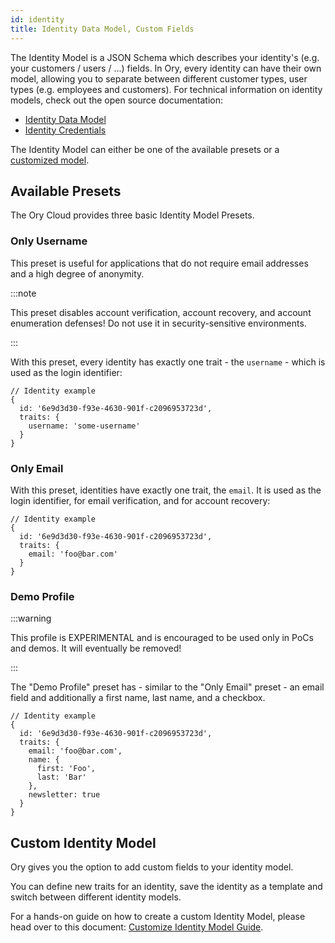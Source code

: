 ```yaml
---
id: identity
title: Identity Data Model, Custom Fields
---
```


The Identity Model is a JSON Schema which describes your identity's (e.g. your
customers / users / ...) fields. In Ory, every identity can have their own
model, allowing you to separate between different customer types, user types
(e.g. employees and customers). For technical information on identity models,
check out the open source documentation:

- [Identity Data Model](https://www.ory.sh/kratos/docs/concepts/identity-data-model)
- [Identity Credentials](https://www.ory.sh/kratos/docs/concepts/credentials)

The Identity Model can either be one of the available presets or a
[customized model](#custom-identity-model).

## Available Presets

The Ory Cloud provides three basic Identity Model Presets.

### Only Username

This preset is useful for applications that do not require email addresses and a
high degree of anonymity.

:::note

This preset disables account verification, account recovery, and account
enumeration defenses! Do not use it in security-sensitive environments.

:::

With this preset, every identity has exactly one trait - the `username` - which
is used as the login identifier:

```json5
// Identity example
{
  id: '6e9d3d30-f93e-4630-901f-c2096953723d',
  traits: {
    username: 'some-username'
  }
}
```

### Only Email

With this preset, identities have exactly one trait, the `email`. It is used as
the login identifier, for email verification, and for account recovery:

```json5
// Identity example
{
  id: '6e9d3d30-f93e-4630-901f-c2096953723d',
  traits: {
    email: 'foo@bar.com'
  }
}
```

### Demo Profile

:::warning

This profile is EXPERIMENTAL and is encouraged to be used only in PoCs and
demos. It will eventually be removed!

:::

The "Demo Profile" preset has - similar to the "Only Email" preset - an email
field and additionally a first name, last name, and a checkbox.

```json5
// Identity example
{
  id: '6e9d3d30-f93e-4630-901f-c2096953723d',
  traits: {
    email: 'foo@bar.com',
    name: {
      first: 'Foo',
      last: 'Bar'
    },
    newsletter: true
  }
}
```

## Custom Identity Model

Ory gives you the option to add custom fields to your identity model.

You can define new traits for an identity, save the identity as a template and
switch between different identity models.

For a hands-on guide on how to create a custom Identity Model, please head over
to this document:
[Customize Identity Model Guide](../guides/customize-identity-model.mdx).
